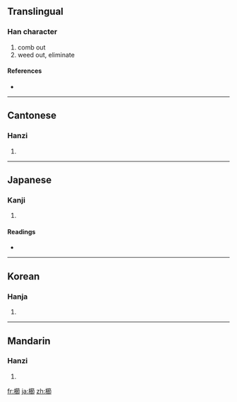 {{also|栉}}
==Translingual==

===Han character===
{{Han char|rn=75|rad=木|as=15|sn=19|four=4892<sub>7</sub>|canj=木竹日中 (DHAL)}}

# comb out
# weed out, eliminate

====References====
* {{Han ref|kx=0560.240|dkj=15817|dj=0949.210|hdz=21302.080|uh=6ADB|ud=27355|bh=C0CD|bd=49357}}

----

==Cantonese==

===Hanzi===
{{yue-hanzi|jyut=|y=jit1|sim=栉}}

# {{defn|Cantonese}}

----

==Japanese==

===Kanji===
{{ja-kanji|grade=|rs=木15}}

# {{defn|Japanese}}

====Readings====
* {{ja-readings|on=[[しつ]] (shitsu)|kun=[[くし]] (kushi), [[くしけずる]] (kushikezuru)}}

----

==Korean==

===Hanja===
{{ko-hanja|hangeul=즐|eumhun=|rv=jeul|mr=chŭl|y=cul}}

# {{defn|Korean}}

----

==Mandarin==

===Hanzi===
{{cmn-hanzi|sim=栉|pin=[[jié]] ([[jie2]])|wg=chieh<sup>2</sup>}}

# {{defn|Mandarin}}

[[fr:櫛]]
[[ja:櫛]]
[[zh:櫛]]
